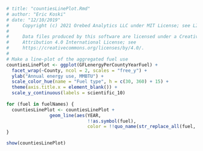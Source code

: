 ```r
# title: "countiesLinePlot.Rmd"
# author: "Eric Koski"
# date: "12/10/2019"
#     Copyright (c) 2021 Orebed Analytics LLC under MIT License; see LICENSE.md. 
# 
#     Data files produced by this software are licensed under a Creative Commons 
#     Attribution 4.0 International License; see
#     https://creativecommons.org/licenses/by/4.0/. 
#
# Make a line-plot of the aggregated fuel use
countiesLinePlot <- ggplot(GFLenergyPerCountyYearFuel) +
  facet_wrap(~County, ncol = 2, scales = "free_y") +
  ylab("Annual energy use, MMBTU") +
  scale_color_hue(name = "Fuel type", h = c(30, 360) + 15) +
  theme(axis.title.x = element_blank()) +
  scale_y_continuous(labels = scientific_10)
  
for (fuel in fuelNames) {
  countiesLinePlot <- countiesLinePlot +
                geom_line(aes(YEAR, 
                              !!as.symbol(fuel), 
                              color = !!quo_name(str_replace_all(fuel, "_", " "))))
}

show(countiesLinePlot)

```